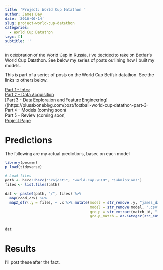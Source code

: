 ```yaml
---
title: 'Project: World Cup Datathon '
author: James Day
date: '2018-06-14'
slug: project-world-cup-datathon
categories:
  - World Cup Datathon
tags: []
subtitle: ''
---
```


In celebration of the World Cup in Russia, I've decided to take on Betfair's World Cup Datathon. See below my series of posts outlining how I built my models.


This is part of a series of posts on the World Cup Betfair datathon. See the links to others below.   
   
[Part 1 - Intro](https://plussixoneblog.com/post/football-world-cup-datathon-part-1)    
[Part 2 - Data Acquisition](https://plussixoneblog.com/post/football-world-cup-datathon-part-2)   
[Part 3 - Data Exploration and Feature Engineering]((https://plussixoneblog.com/post/football-world-cup-datathon-part-3)    
Part 4 - Models (coming soon)   
Part 5 - Review (coming soon)   
[Project Page]()


# Predictions
The following are my actual predictions, based on each model. 

```r
library(pacman)
p_load(tidyverse)

# Load files
path <- here::here("projects", "world-cup-2018", "submissions")
files <- list.files(path)

dat <- paste0(path, "/", files) %>%
  map(read_csv) %>%
  map2_dfr(.y = files, ~ .x %>% mutate(model = str_remove(.y, "james_day_"),
                                       model = str_remove(model, ".csv"),
                                       group = str_extract(match_id, "[[a-z]]"),
                                       group_match = as.integer(str_extract(match_id, "\\d+"))))


dat
```
# Results
I'll post these after the fact.